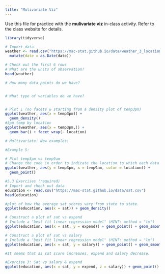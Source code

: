 ```yaml
---
title: "Mulivariate Viz"
---
```



Use this file for practice with the **mulivariate viz** in-class activity.  Refer to the class website for details.

```r
library(tidyverse)

# Import data
weather <- read.csv("https://mac-stat.github.io/data/weather_3_locations.csv") |> 
  mutate(date = as.Date(date))  

# Check out the first 6 rows
# What are the units of observation?
head(weather)

# How many data points do we have? 


# What type of variables do we have?


# Plot 1 (no facets & starting from a density plot of temp3pm)
ggplot(weather, aes(x = temp3pm)) + 
  geom_density()
#3pm temp by location
ggplot(weather, aes(x = temp3pm,)) +
  geom_bar() + facet_wrap(~ location)
```

```r
# Multivariate! New examples!

#Example 5: 

# Plot temp3pm vs temp9am
# Change the code in order to indicate the location to which each data point corresponds
ggplot(weather, aes(y = temp3pm, x = temp9am, color = location)) + 
  geom_point()

```

```r
#5.3 Exercises (required)
# Import and check out data
education <- read.csv("https://mac-stat.github.io/data/sat.csv")
head(education)

#plot of how the average sat scores vary from state to state.
ggplot(education, aes(x = sat)) + geom_density()

# Construct a plot of sat vs expend
# Include a "best fit linear regression model" (HINT: method = "lm")
ggplot(education, aes(x = sat, y = expend)) + geom_point() + geom_smooth(method = "lm")

# Construct a plot of sat vs salary
# Include a "best fit linear regression model" (HINT: method = "lm")
ggplot(education, aes(x = sat, y = salary)) + geom_point() + geom_smooth(method = "lm")

#It seems that as sat score increases, expend and salary decrease.

#Exercise 3: Sat vs salary & expend
ggplot(education, aes(x = sat, y = expend, z = salary)) + geom_point()

```
